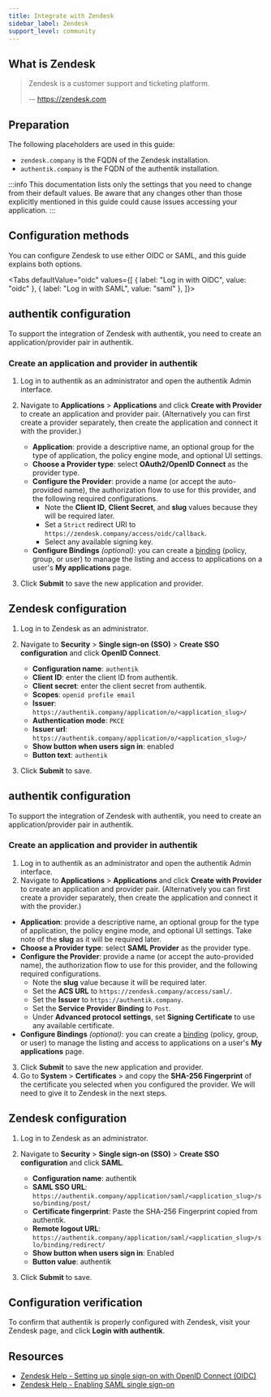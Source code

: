 ```yaml
---
title: Integrate with Zendesk
sidebar_label: Zendesk
support_level: community
---
```



## What is Zendesk

> Zendesk is a customer support and ticketing platform.
>
> -- https://zendesk.com

## Preparation

The following placeholders are used in this guide:

- `zendesk.company` is the FQDN of the Zendesk installation.
- `authentik.company` is the FQDN of the authentik installation.

:::info
This documentation lists only the settings that you need to change from their default values. Be aware that any changes other than those explicitly mentioned in this guide could cause issues accessing your application.
:::

## Configuration methods

You can configure Zendesk to use either OIDC or SAML, and this guide explains both options.

<Tabs
  defaultValue="oidc"
  values={[
    { label: "Log in with OIDC", value: "oidc" },
    { label: "Log in with SAML", value: "saml" },
  ]}>
  <TabItem value="oidc">

## authentik configuration

To support the integration of Zendesk with authentik, you need to create an application/provider pair in authentik.

### Create an application and provider in authentik

1. Log in to authentik as an administrator and open the authentik Admin interface.
2. Navigate to **Applications** > **Applications** and click **Create with Provider** to create an application and provider pair. (Alternatively you can first create a provider separately, then create the application and connect it with the provider.)
    - **Application**: provide a descriptive name, an optional group for the type of application, the policy engine mode, and optional UI settings.
    - **Choose a Provider type**: select **OAuth2/OpenID Connect** as the provider type.
    - **Configure the Provider**: provide a name (or accept the auto-provided name), the authorization flow to use for this provider, and the following required configurations.
        - Note the **Client ID**, **Client Secret**, and **slug** values because they will be required later.
        - Set a `Strict` redirect URI to `https://zendesk.company/access/oidc/callback`.
        - Select any available signing key.
    - **Configure Bindings** _(optional)_: you can create a [binding](/docs/add-secure-apps/flows-stages/bindings/) (policy, group, or user) to manage the listing and access to applications on a user's **My applications** page.

3. Click **Submit** to save the new application and provider.

## Zendesk configuration

1. Log in to Zendesk as an administrator.
2. Navigate to **Security** > **Single sign-on (SSO)** > **Create SSO configuration** and click **OpenID Connect**.
    - **Configuration name**: `authentik`
    - **Client ID**: enter the client ID from authentik.
    - **Client secret**: enter the client secret from authentik.
    - **Scopes**: `openid profile email`
    - **Issuer**: `https://authentik.company/application/o/<application_slug>/`
    - **Authentication mode**: `PKCE`
    - **Issuer url**: `https://authentik.company/application/o/<application_slug>/`
    - **Show button when users sign in**: enabled
    - **Button text**: `authentik`

3. Click **Submit** to save.

  </TabItem>
  <TabItem value="saml">

## authentik configuration

To support the integration of Zendesk with authentik, you need to create an application/provider pair in authentik.

### Create an application and provider in authentik

1. Log in to authentik as an administrator and open the authentik Admin interface.
2. Navigate to **Applications** > **Applications** and click **Create with Provider** to create an application and provider pair. (Alternatively you can first create a provider separately, then create the application and connect it with the provider.)

- **Application**: provide a descriptive name, an optional group for the type of application, the policy engine mode, and optional UI settings. Take note of the **slug** as it will be required later.
- **Choose a Provider type**: select **SAML Provider** as the provider type.
- **Configure the Provider**: provide a name (or accept the auto-provided name), the authorization flow to use for this provider, and the following required configurations.
    - Note the **slug** value because it will be required later.
    - Set the **ACS URL** to `https://zendesk.company/access/saml/`.
    - Set the **Issuer** to `https://authentik.company`.
    - Set the **Service Provider Binding** to `Post`.
    - Under **Advanced protocol settings**, set **Signing Certificate** to use any available certificate.
- **Configure Bindings** _(optional)_: you can create a [binding](/docs/add-secure-apps/flows-stages/bindings/) (policy, group, or user) to manage the listing and access to applications on a user's **My applications** page.

3. Click **Submit** to save the new application and provider.
4. Go to **System** > **Certificates** > and copy the **SHA-256 Fingerprint** of the certificate you selected when you configured the provider. We will need to give it to Zendesk in the next steps.

## Zendesk configuration

1. Log in to Zendesk as an administrator.
2. Navigate to **Security** > **Single sign-on (SSO)** > **Create SSO configuration** and click **SAML**.
    - **Configuration name**: authentik
    - **SAML SSO URL**: `https://authentik.company/application/saml/<application_slug>/sso/binding/post/`
    - **Certificate fingerprint**: Paste the SHA-256 Fingerprint copied from authentik.
    - **Remote logout URL**: `https://authentik.company/application/saml/<application_slug>/slo/binding/redirect/`
    - **Show button when users sign in**: Enabled
    - **Button value**: authentik

3. Click **Submit** to save.

  </TabItem>
</Tabs>

## Configuration verification

To confirm that authentik is properly configured with Zendesk, visit your Zendesk page, and click **Login with authentik**.

## Resources

- [Zendesk Help - Setting up single sign-on with OpenID Connect (OIDC)](https://support.zendesk.com/hc/en-us/articles/7957465432474-Setting-up-single-sign-on-with-OpenID-Connect-OIDC)
- [Zendesk Help - Enabling SAML single sign-on](https://support.zendesk.com/hc/en-us/articles/4408887505690-Enabling-SAML-single-sign-on)
